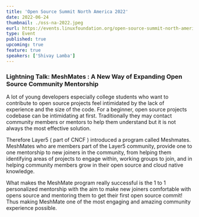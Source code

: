 ```yaml
---
title: 'Open Source Summit North America 2022'
date: 2022-06-24
thumbnail: ./oss-na-2022.jpeg
eurl: https://events.linuxfoundation.org/open-source-summit-north-america/
type: Event
published: true
upcoming: true
feature: true
speakers: ['Shivay Lamba']
---
```


<h3>Lightning Talk: MeshMates : A New Way of Expanding Open Source Community Mentorship</h3>
<p>
A lot of young developers especially college students who want to contribute to open source projects feel intimidated by the lack of experience and the size of the code. For a beginner, open source projects codebase can be intimidating at first. Traditionally they may contact community members or mentors to help them understand but it is not always the most effective solution.

Therefore Layer5 ( part of CNCF ) introduced a program called Meshmates. MeshMates who are members part of the Layer5 community, provide one to one mentorship to new joiners in the community, from helping them identifying areas of projects to engage within, working groups to join, and in helping community members grow in their open source and cloud native knowledge.

What makes the MeshMate program really successful is the 1 to 1 personalized mentorship with the aim to make new joiners comfortable with opens source and mentoring them to get their first open source commit! Thus making MeshMate one of the most engaging and amazing community experience possible.

</p>

